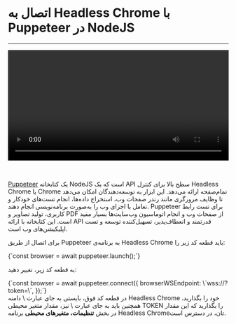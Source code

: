 

<Layout>
<Head>
<title>مستندات اتصال به Headless Chrome با Puppeteer  - لیارا</title>
</Head>

# اتصال به Headless Chrome با Puppeteer در NodeJS
<hr className="mb-2" />

<video
  src="https://files.liara.ir/liara/headlesschrome/nodejs-hc.mp4"
  controls="controls"
  className="block w-full"
  width="100%"
/>

<br />

<a href="https://pptr.dev/" className="blue-link">Puppeteer</a> یک کتابخانه NodeJS است که یک API سطح بالا برای کنترل Headless Chrome یا Chrome تمام‌صفحه ارائه می‌دهد. این ابزار به توسعه‌دهندگان امکان می‌دهد تا وظایف مرورگری مانند رندر صفحات وب، استخراج داده‌ها، انجام تست‌های خودکار و تعامل با اجزای وب را به‌صورت برنامه‌نویسی انجام دهند. Puppeteer برای تست رابط کاربری، تولید تصاویر و PDF از صفحات وب و انجام اتوماسیون وب‌سایت‌ها بسیار مفید است. این کتابخانه با ارائه API قدرتمند و انعطاف‌پذیر، تسهیل‌کننده توسعه و تست اپلیکیشن‌های وب است.

برای اتصال از طریق Puppeteer به برنامه‌ی Headless Chrome باید قطعه کد زیر را:

<div className="h-4" />
<div dir='ltr'>
    <Highlight className="js">
      {`const browser = await puppeteer.launch();`}
    </Highlight>
</div>
<div className="h-2" />

به قطعه کد زیر، تغییر دهید:

<div className="h-4" />
<div dir='ltr'>
    <Highlight className="js">
      {`const browser = await puppeteer.connect({
    browserWSEndpoint: \`wss://<liara-chrome-app-url>?token=<your-env-token>\`,
});`}
    </Highlight>
</div>
<div className="h-2" />
در قطعه کد فوق، بایستی به جای عبارت <Important>\<liara-chrome-app-url\></Important> دامنه Headless Chrome خود را بگذارید، همچنین باید به جای عبارت <Important>\<your-env-token\></Important> نیز، مقدار متغیر محیطی <Important>TOKEN</Important> را بگذارید که این مقدار در بخش <b>تنظیمات، متغیرهای محیطی</b> برنامه Headless Chromeتان، در دسترس است.
</Layout>